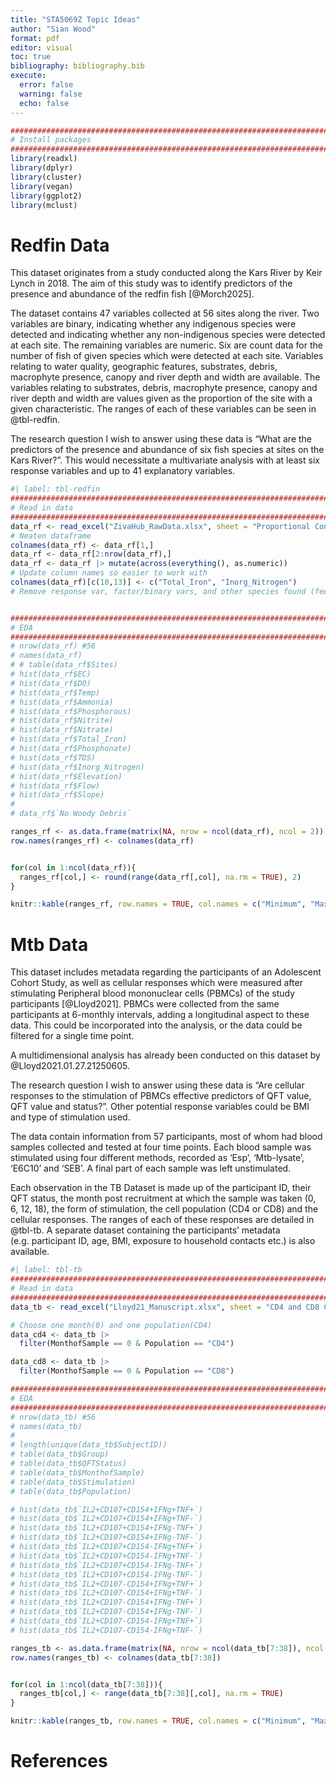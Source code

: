 ```yaml
---
title: "STA5069Z Topic Ideas"
author: "Sian Wood"
format: pdf
editor: visual
toc: true
bibliography: bibliography.bib
execute: 
  error: false
  warning: false
  echo: false
---
```


```r
################################################################################
# Install packages
################################################################################
library(readxl)
library(dplyr)
library(cluster)
library(vegan)
library(ggplot2)
library(mclust)
```

\newpage

# Redfin Data

This dataset originates from a study conducted along the Kars River by Keir Lynch in 2018. The aim of this study was to identify predictors of the presence and abundance of the redfin fish [@Morch2025].

The dataset contains 47 variables collected at 56 sites along the river. Two variables are binary, indicating whether any indigenous species were detected and indicating whether any non-indigenous species were detected at each site. The remaining variables are numeric. Six are count data for the number of fish of given species which were detected at each site. Variables relating to water quality, geographic features, substrates, debris, macrophyte presence, canopy and river depth and width are available. The variables relating to substrates, debris, macrophyte presence, canopy and river depth and width are values given as the proportion of the site with a given characteristic. The ranges of each of these variables can be seen in @tbl-redfin.

The research question I wish to answer using these data is "What are the predictors of the presence and abundance of six fish species at sites on the Kars River?". This would necessitate a multivariate analysis with at least six response variables and up to 41 explanatory variables.

```r
#| label: tbl-redfin
################################################################################
# Read in data
################################################################################
data_rf <- read_excel("ZivaHub_RawData.xlsx", sheet = "Proportional Converted to %")
# Neaten dataframe
colnames(data_rf) <- data_rf[1,]
data_rf <- data_rf[2:nrow(data_rf),]
data_rf <- data_rf |> mutate(across(everything(), as.numeric))
# Update column names so easier to work with 
colnames(data_rf)[c(10,13)] <- c("Total_Iron", "Inorg_Nitrogen")
# Remove response var, factor/binary vars, and other species found (feels like some species may always be found together)


################################################################################
# EDA
################################################################################
# nrow(data_rf) #56
# names(data_rf)
# # table(data_rf$Sites)
# hist(data_rf$EC)
# hist(data_rf$DO)
# hist(data_rf$Temp)
# hist(data_rf$Ammonia)
# hist(data_rf$Phosphorous)
# hist(data_rf$Nitrite)
# hist(data_rf$Nitrate)
# hist(data_rf$Total_Iron)
# hist(data_rf$Phosphonate)
# hist(data_rf$TDS)
# hist(data_rf$Inorg_Nitrogen)
# hist(data_rf$Elevation)
# hist(data_rf$Flow)
# hist(data_rf$Slope)
# 
# data_rf$`No Woody Debris`

ranges_rf <- as.data.frame(matrix(NA, nrow = ncol(data_rf), ncol = 2))
row.names(ranges_rf) <- colnames(data_rf)


for(col in 1:ncol(data_rf)){
  ranges_rf[col,] <- round(range(data_rf[,col], na.rm = TRUE), 2)
}

knitr::kable(ranges_rf, row.names = TRUE, col.names = c("Minimum", "Maximum"), caption = "The ranges of every variable available in the Redfin Dataset")

```

# Mtb Data

This dataset includes metadata regarding the participants of an Adolescent Cohort Study, as well as cellular responses which were measured after stimulating Peripheral blood mononuclear cells (PBMCs) of the study participants [@Lloyd2021]. PBMCs were collected from the same participants at 6-monthly intervals, adding a longitudinal aspect to these data. This could be incorporated into the analysis, or the data could be filtered for a single time point.

A multidimensional analysis has already been conducted on this dataset by @Lloyd2021.01.27.21250605.

The research question I wish to answer using these data is "Are cellular responses to the stimulation of PBMCs effective predictors of QFT value, QFT value and status?". Other potential response variables could be BMI and type of stimulation used.

The data contain information from 57 participants, most of whom had blood samples collected and tested at four time points. Each blood sample was stimulated using four different methods, recorded as 'Esp', 'Mtb-lysate', 'E6C10' and 'SEB'. A final part of each sample was left unstimulated.

Each observation in the TB Dataset is made up of the participant ID, their QFT status, the month post recruitment at which the sample was taken (0, 6, 12, 18), the form of stimulation, the cell population (CD4 or CD8) and the cellular responses. The ranges of each of these responses are detailed in @tbl-tb. A separate dataset containing the participants' metadata (e.g. participant ID, age, BMI, exposure to household contacts etc.) is also available.

```r
#| label: tbl-tb
################################################################################
# Read in data
################################################################################
data_tb <- read_excel("Lloyd21_Manuscript.xlsx", sheet = "CD4 and CD8 Counts")

# Choose one month(0) and one population(CD4)
data_cd4 <- data_tb |>
  filter(MonthofSample == 0 & Population == "CD4")

data_cd8 <- data_tb |>
  filter(MonthofSample == 0 & Population == "CD8")

################################################################################
# EDA
################################################################################
# nrow(data_tb) #56
# names(data_tb)
# 
# length(unique(data_tb$SubjectID))
# table(data_tb$Group)
# table(data_tb$QFTStatus)
# table(data_tb$MonthofSample)
# table(data_tb$Stimulation)
# table(data_tb$Population)

# hist(data_tb$`IL2+CD107+CD154+IFNg+TNF+`)
# hist(data_tb$`IL2+CD107+CD154+IFNg+TNF-`)
# hist(data_tb$`IL2+CD107+CD154+IFNg-TNF+`)
# hist(data_tb$`IL2+CD107+CD154+IFNg-TNF-`)
# hist(data_tb$`IL2+CD107+CD154-IFNg+TNF+`)
# hist(data_tb$`IL2+CD107+CD154-IFNg+TNF-`)
# hist(data_tb$`IL2+CD107+CD154-IFNg-TNF+`)
# hist(data_tb$`IL2+CD107+CD154-IFNg-TNF-`)
# hist(data_tb$`IL2+CD107-CD154+IFNg+TNF+`)
# hist(data_tb$`IL2+CD107-CD154+IFNg+TNF-`)
# hist(data_tb$`IL2+CD107-CD154+IFNg-TNF+`)
# hist(data_tb$`IL2+CD107-CD154+IFNg-TNF-`)
# hist(data_tb$`IL2+CD107-CD154-IFNg+TNF+`)
# hist(data_tb$`IL2+CD107-CD154-IFNg+TNF-`)

ranges_tb <- as.data.frame(matrix(NA, nrow = ncol(data_tb[7:38]), ncol = 2))
row.names(ranges_tb) <- colnames(data_tb[7:38])


for(col in 1:ncol(data_tb[7:38])){
  ranges_tb[col,] <- range(data_tb[7:38][,col], na.rm = TRUE)
}

knitr::kable(ranges_tb, row.names = TRUE, col.names = c("Minimum", "Maximum"), caption = "The ranges of every variable available in the TB Dataset")
```

# References
